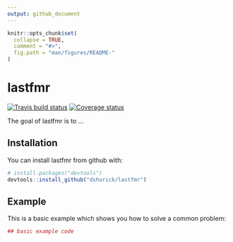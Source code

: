 ```yaml
---
output: github_document
---
```


<!-- README.md is generated from README.Rmd. Please edit that file -->

```r
knitr::opts_chunk$set(
  collapse = TRUE,
  comment = "#>",
  fig.path = "man/figures/README-"
)
```
# lastfmr

[![Travis build status](https://travis-ci.org/dshurick/lastfmr.svg?branch=feature/user)](https://travis-ci.org/dshurick/lastfmr?branch=feature/user)
[![Coverage status](https://codecov.io/gh/dshurick/lastfmr/branch/feature/user/graph/badge.svg)](https://codecov.io/github/dshurick/lastfmr?branch=feature/user)

The goal of lastfmr is to ...

## Installation

You can install lastfmr from github with:

```r
# install.packages("devtools")
devtools::install_github("dshurick/lastfmr")
```

## Example

This is a basic example which shows you how to solve a common problem:

```r
## basic example code
```

